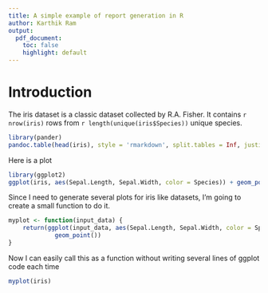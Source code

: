 ```yaml
---
title: A simple example of report generation in R
author: Karthik Ram
output:
  pdf_document:
    toc: false
    highlight: default
---  
```


# Introduction

The iris dataset is a classic dataset collected by R.A. Fisher. It contains `r nrow(iris)` rows from `r length(unique(iris$Species))` unique species.

```r
library(pander)
pandoc.table(head(iris), style = 'rmarkdown', split.tables = Inf, justify = 'left')
```

Here is a plot

```r
library(ggplot2)
ggplot(iris, aes(Sepal.Length, Sepal.Width, color = Species)) + geom_point()
```

Since I need to generate several plots for iris like datasets, I'm going to create a small function to do it.

```r
myplot <- function(input_data) {
    return(ggplot(input_data, aes(Sepal.Length, Sepal.Width, color = Species)) + 
             geom_point())
}
```

Now I can easily call this as a function without writing several lines of ggplot code each time

```r
myplot(iris)
```
